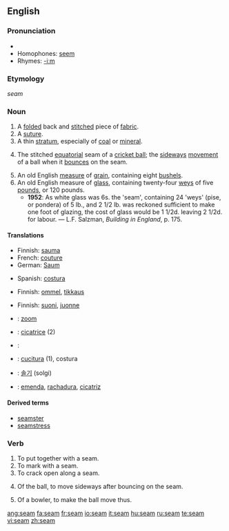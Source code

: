 {{wikipedia|dab=Seam}}
==English==

===Pronunciation===
*{{audio|en-us-seem.ogg|Audio (US)}}
*Homophones: [[seem]]
*Rhymes: [[Rhymes:English:-iːm|-iːm]]

===Etymology===
{{OE.}} ''seam''

===Noun===
{{en-noun}}

# A [[folded]] back and [[stitch]]ed piece of [[fabric]].
# A [[suture]].
# A thin [[stratum]], especially of [[coal]] or [[mineral]].
# {{cricket}} The stitched [[equatorial]] seam of a [[cricket ball]]; the [[sideways]] [[movement]] of a ball when it [[bounce]]s on the seam.
# An old English [[measure]] of [[grain]], containing eight [[bushel]]s.
# An old English measure of [[glass]], containing twenty-four [[wey]]s of five [[pound]]s, or 120 pounds.
#*'''1952''': As white glass was 6s. the 'seam', containing 24 'weys' (pise, or pondera) of 5 lb., and 2 1/2 lb. was reckoned sufficient to make one foot of glazing, the cost of glass would be 1 1/2d. leaving 2 1/2d. for labour. &mdash; L.F. Salzman, ''Building in England'', p. 175.

====Translations====
{{trans-top|folded back and stitched piece of fabric}}
*Finnish: [[sauma]]
*French: [[couture]]
*German: [[Saum]] {{m}}
{{trans-mid}}
*Spanish: [[costura]] {{f}}
{{trans-bottom}}

{{trans-top|suture}}
*Finnish: [[ommel]], [[tikkaus]]
{{trans-mid}}
{{trans-bottom}}

{{trans-top|thin stratum of mineral}}
*Finnish: [[suoni]], [[juonne]]
{{trans-mid}}
{{trans-bottom}}

{{trans-top|stitched seam of a cricket ball}}
{{trans-mid}}
{{trans-bottom}}

{{trans-top|measure of grain}}
{{trans-mid}}
{{trans-bottom}}

{{trans-top|measure of glass}}
{{trans-mid}}
{{trans-bottom}}

{{checktrans-top}}
*{{ttbc|Dutch}}: [[zoom]] {{m}}
*{{ttbc|French}}: [[cicatrice]] {{f}} (2)
*{{ttbc|Hebrew}}: {{he-translation|תפר|tefer}} {{m}}
*{{ttbc|Italian}}: [[cucitura]] {{f}} (1), costura
*{{ttbc|Korean}}: [[솔기]] (solgi) 
*{{ttbc|Portuguese}}: [[emenda]], [[rachadura]], [[cicatriz]] {{f}}
{{trans-bottom}}

====Derived terms====
*[[seamster]]
*[[seamstress]]

===Verb===
{{en-verb}}

# To put together with a seam.
# To mark with a seam.
# To crack open along a seam.
# {{cricket}} Of the ball, to move sideways after bouncing on the seam.
# {{cricket}} Of a bowler, to make the ball move thus.

[[ang:seam]]
[[fa:seam]]
[[fr:seam]]
[[io:seam]]
[[it:seam]]
[[hu:seam]]
[[ru:seam]]
[[te:seam]]
[[vi:seam]]
[[zh:seam]]